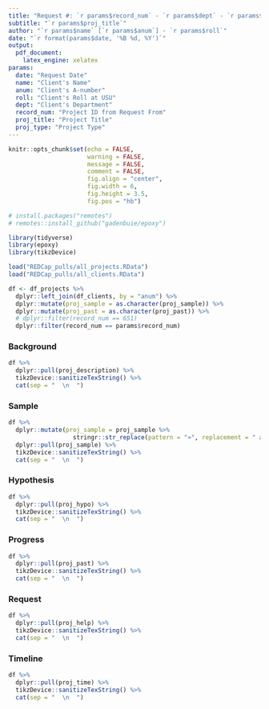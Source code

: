 ---
title: "Request #: `r params$record_num` - `r params$dept` - `r params$proj_type`"
subtitle: "`r params$proj_title`"
author: "`r params$name` [`r params$anum`] - `r params$roll`"
date: "`r format(params$date, '%B %d, %Y')`"
output:  
  pdf_document:
    latex_engine: xelatex
params:
  date: "Request Date"
  name: "Client's Name"
  anum: "Client's A-number"
  roll: "Client's Roll at USU"
  dept: "Client's Department"
  record_num: "Project ID from Request From"
  proj_title: "Project Title"
  proj_type: "Project Type"
---



```{r, echo=FALSE, warning=FALSE, message=FALSE}
knitr::opts_chunk$set(echo = FALSE, 
                      warning = FALSE, 
                      message = FALSE,
                      comment = FALSE,
                      fig.align = "center",
                      fig.width = 6,
                      fig.height = 3.5,
                      fig.pos = "hb")

# install.packages("remotes")
# remotes::install_github("gadenbuie/epoxy")

library(tidyverse)
library(epoxy)
library(tikzDevice)

load("REDCap_pulls/all_projects.RData")
load("REDCap_pulls/all_clients.RData")

df <- df_projects %>% 
  dplyr::left_join(df_clients, by = "anum") %>% 
  dplyr::mutate(proj_sample = as.character(proj_sample)) %>% 
  dplyr::mutate(proj_past = as.character(proj_past)) %>% 
  # dplyr::filter(record_num == 651)
  dplyr::filter(record_num == params$record_num)
```



### Background

```{r, results='asis'}
df %>% 
  dplyr::pull(proj_description) %>% 
  tikzDevice::sanitizeTexString() %>% 
  cat(sep = "  \n  ") 
```


### Sample 

```{r, results='asis'}
df %>% 
  dplyr::mutate(proj_sample = proj_sample %>% 
                  stringr::str_replace(pattern = "≈", replacement = " about ")) %>% 
  dplyr::pull(proj_sample) %>% 
  tikzDevice::sanitizeTexString() %>%
  cat(sep = "  \n  ") 
```



### Hypothesis

```{r, results='asis'}
df %>% 
  dplyr::pull(proj_hypo) %>% 
  tikzDevice::sanitizeTexString() %>% 
  cat(sep = "  \n  ") 
```



### Progress

```{r, results='asis'}
df %>% 
  dplyr::pull(proj_past) %>% 
  tikzDevice::sanitizeTexString() %>% 
  cat(sep = "  \n  ") 
```



### Request

```{r, results='asis'}
df %>% 
  dplyr::pull(proj_help) %>% 
  tikzDevice::sanitizeTexString() %>% 
  cat(sep = "  \n  ") 
```




### Timeline

```{r, results='asis'}
df %>% 
  dplyr::pull(proj_time) %>% 
  tikzDevice::sanitizeTexString() %>% 
  cat(sep = "  \n  ") 
```
